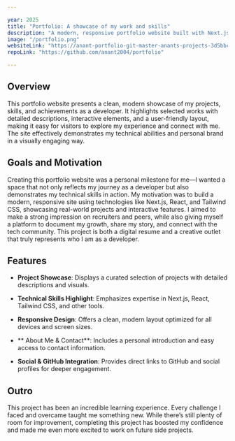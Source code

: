 ```yaml
---

year: 2025
title: "Portfolio: A showcase of my work and skills"
description: "A modern, responsive portfolio website built with Next.js, React, and TailwindCSS, showcasing my projects, skills, and professional journey through an elegant and interactive user interface."
image: "/portfolio.png"
websiteLink: "https://anant-portfolio-git-master-anants-projects-3d5bbc38.vercel.app/"
repoLink: "https://github.com/anant2004/portfolio"

---
```



## Overview
This portfolio website presents a clean, modern showcase of my projects, skills, and achievements as a developer. It highlights selected works with detailed descriptions, interactive elements, and a user-friendly layout, making it easy for visitors to explore my experience and connect with me. The site effectively demonstrates my technical abilities and personal brand in a visually engaging way.

## Goals and Motivation

Creating this portfolio website was a personal milestone for me—I wanted a space that not only reflects my journey as a developer but also demonstrates my technical skills in action. My motivation was to build a modern, responsive site using technologies like Next.js, React, and Tailwind CSS, showcasing real-world projects and interactive features. I aimed to make a strong impression on recruiters and peers, while also giving myself a platform to document my growth, share my story, and connect with the tech community. This project is both a digital resume and a creative outlet that truly represents who I am as a developer.

## Features
- **Project Showcase**: Displays a curated selection of projects with detailed descriptions and visuals.

- **Technical Skills Highlight**: Emphasizes expertise in Next.js, React, Tailwind CSS, and other tools.

- **Responsive Design**: Offers a clean, modern layout optimized for all devices and screen sizes.

- ** About Me & Contact**: Includes a personal introduction and easy access to contact information.

- **Social & GitHub Integration**: Provides direct links to GitHub and social profiles for deeper engagement.

## Outro

This project has been an incredible learning experience. Every challenge I faced and overcame taught me something new. While there’s still plenty of room for improvement, completing this project has boosted my confidence and made me even more excited to work on future side projects.